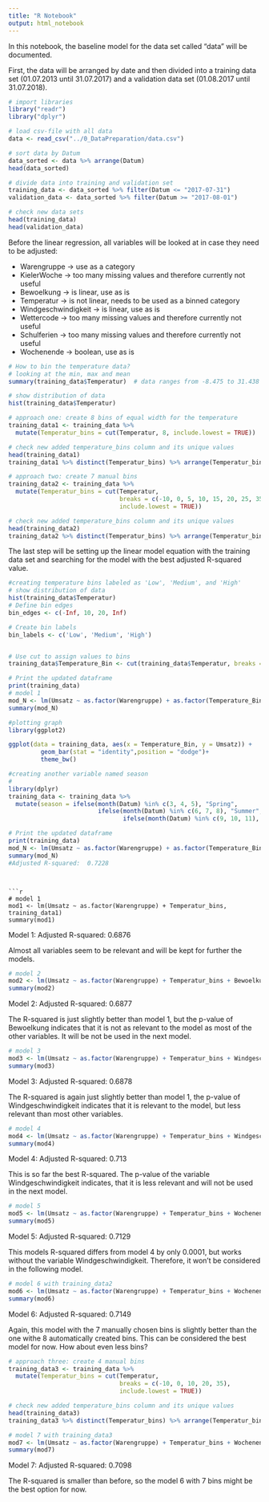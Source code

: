 ```yaml
---
title: "R Notebook"
output: html_notebook
---
```


In this notebook, the baseline model for the data set called "data" will be documented.

First, the data will be arranged by date and then divided into a training data set (01.07.2013 until 31.07.2017) and a validation data set (01.08.2017 until 31.07.2018).

```r
# import libraries
library("readr")
library("dplyr")

# load csv-file with all data
data <- read_csv("../0_DataPreparation/data.csv")

# sort data by Datum
data_sorted <- data %>% arrange(Datum)
head(data_sorted)

# divide data into training and validation set
training_data <- data_sorted %>% filter(Datum <= "2017-07-31")
validation_data <- data_sorted %>% filter(Datum >= "2017-08-01")

# check new data sets
head(training_data)
head(validation_data)
```

Before the linear regression, all variables will be looked at in case they need to be adjusted:

- Warengruppe -> use as a category
- KielerWoche -> too many missing values and therefore currently not useful 
- Bewoelkung -> is linear, use as is
- Temperatur -> is not linear, needs to be used as a binned category
- Windgeschwindigkeit -> is linear, use as is
- Wettercode -> too many missing values and therefore currently not useful
- Schulferien -> too many missing values and therefore currently not useful
- Wochenende -> boolean, use as is

```r
# How to bin the temperature data?
# looking at the min, max and mean
summary(training_data$Temperatur)  # data ranges from -8.475 to 31.438 degrees

# show distribution of data
hist(training_data$Temperatur)

# approach one: create 8 bins of equal width for the temperature
training_data1 <- training_data %>%
  mutate(Temperatur_bins = cut(Temperatur, 8, include.lowest = TRUE))

# check new added temperature_bins column and its unique values
head(training_data1)
training_data1 %>% distinct(Temperatur_bins) %>% arrange(Temperatur_bins)

# approach two: create 7 manual bins
training_data2 <- training_data %>%
  mutate(Temperatur_bins = cut(Temperatur, 
                               breaks = c(-10, 0, 5, 10, 15, 20, 25, 35), 
                               include.lowest = TRUE))

# check new added temperature_bins column and its unique values
head(training_data2)
training_data2 %>% distinct(Temperatur_bins) %>% arrange(Temperatur_bins)

```

The last step will be setting up the linear model equation with the training data set and searching for the model with the best adjusted R-squared value.

```r

#creating temperature bins labeled as 'Low', 'Medium', and 'High' 
# show distribution of data
hist(training_data$Temperatur)
# Define bin edges
bin_edges <- c(-Inf, 10, 20, Inf)

# Create bin labels
bin_labels <- c('Low', 'Medium', 'High')


# Use cut to assign values to bins
training_data$Temperature_Bin <- cut(training_data$Temperatur, breaks = bin_edges, labels = bin_labels, include.lowest = TRUE)

# Print the updated dataframe
print(training_data)
# model 1
mod_N <- lm(Umsatz ~ as.factor(Warengruppe) + as.factor(Temperature_Bin)+ as.factor(Wochenende), training_data)
summary(mod_N)

#plotting graph
library(ggplot2)

ggplot(data = training_data, aes(x = Temperature_Bin, y = Umsatz)) +
         geom_bar(stat = "identity",position = "dodge")+
         theme_bw() 
```


```r
#creating another variable named season 
#
library(dplyr)
training_data <- training_data %>%
  mutate(season = ifelse(month(Datum) %in% c(3, 4, 5), "Spring",
                         ifelse(month(Datum) %in% c(6, 7, 8), "Summer",
                                ifelse(month(Datum) %in% c(9, 10, 11), "Fall", "Winter"))))

# Print the updated dataframe
print(training_data)
mod_N <- lm(Umsatz ~ as.factor(Warengruppe) + as.factor(Temperature_Bin)+ as.factor(Wochenende)+season, training_data)
summary(mod_N)
#Adjusted R-squared:  0.7228 
```
```


```r
# model 1
mod1 <- lm(Umsatz ~ as.factor(Warengruppe) + Temperatur_bins, training_data1)
summary(mod1)
```

Model 1: Adjusted R-squared:  0.6876

Almost all variables seem to be relevant and will be kept for further the models.

```r
# model 2
mod2 <- lm(Umsatz ~ as.factor(Warengruppe) + Temperatur_bins + Bewoelkung, training_data1)
summary(mod2)
```

Model 2: Adjusted R-squared:  0.6877

The R-squared is just slightly better than model 1, but the p-value of Bewoelkung indicates that it is not as relevant to the model as most of the other variables. It will be not be used in the next model.

```r
# model 3
mod3 <- lm(Umsatz ~ as.factor(Warengruppe) + Temperatur_bins + Windgeschwindigkeit, training_data1)
summary(mod3)
```

Model 3: Adjusted R-squared:  0.6878

The R-squared is again just slightly better than model 1, the p-value of Windgeschwindigkeit indicates that it is relevant to the model, but less relevant than most other variables.

```r
# model 4
mod4 <- lm(Umsatz ~ as.factor(Warengruppe) + Temperatur_bins + Windgeschwindigkeit + Wochenende, training_data1)
summary(mod4)
```

Model 4: Adjusted R-squared:  0.713 

This is so far the best R-squared. The p-value of the variable Windgeschwindigkeit indicates, that it is less relevant and will not be used in the next model.


```r
# model 5
mod5 <- lm(Umsatz ~ as.factor(Warengruppe) + Temperatur_bins + Wochenende, training_data1)
summary(mod5)
```

Model 5: Adjusted R-squared:  0.7129

This models R-squared differs from model 4 by only 0.0001, but works without the variable Windgeschwindigkeit. Therefore, it won't be considered in the following model.

```r
# model 6 with training_data2
mod6 <- lm(Umsatz ~ as.factor(Warengruppe) + Temperatur_bins + Wochenende, training_data2)
summary(mod6)
```

Model 6: Adjusted R-squared:  0.7149

Again, this model with the 7 manually chosen bins is slightly better than the one withe 8 automatically created bins. This can be considered the best model for now.
How about even less bins?

```r
# approach three: create 4 manual bins
training_data3 <- training_data %>%
  mutate(Temperatur_bins = cut(Temperatur, 
                               breaks = c(-10, 0, 10, 20, 35), 
                               include.lowest = TRUE))

# check new added temperature_bins column and its unique values
head(training_data3)
training_data3 %>% distinct(Temperatur_bins) %>% arrange(Temperatur_bins)

# model 7 with training_data3
mod7 <- lm(Umsatz ~ as.factor(Warengruppe) + Temperatur_bins + Wochenende, training_data3)
summary(mod7)
```

Model 7: Adjusted R-squared:  0.7098 

The R-squared is smaller than before, so the model 6 with 7 bins might be the best option for now.
